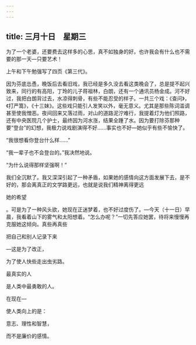 ```yaml
---
---
---
```

title: 三月十日　星期三
---




为了一个老婆，还要费去这样多的心思，真不如独身的好。也许我会有什么也不需要的那一天―只要艺术！

上午和下午勉强写了四页《第三代》。

因为芬底怂恿，晚饭后去看旧戏，我已经是多久没去看这类晚会了，总是提不起兴致来，同行的有高阳，丁玲的儿子蒋祖林，白朗，还有一个通讯员杨金成。河不好过，我把白朗背过去，水凉得刺骨，有些不能忍受的样子。一共三个戏：《查问》，《打严篙》，《十三妹》。这些戏只能引人发笑以外，毫无意义。尤其是那些陈词滥调甚至使我憎恶。夜间回来又落过雨，对山的道路泥泞难行，我提着灯为他们照路，还有中央医院几个护士，最终因为河水涨，结果全踵了水。因为要打除芬那种要“登台”的幻想，我极力说戏剧演得不好……事实也不好―她似乎有些不愉快了。

“我很想看你登台什么样……”

“我一辈子也不会登台的。”我决然地说。

“为什么说得那样坚强啊！”

我们全沉默了。我又深深引起了一种矛盾，如果她的感情向这方面发展下去，是不好的，那会离真正的文学路更远，也就是说我们精神离得更远

她的希望

。可是为了一种风头欲，她现在正迷梦着，也不好过度伤了。―今天（十一日）早晨，我看着山下的雾气和太阳想着。“怎么办呢？”一切先答应她罢，待将来慢慢再克服她这倾向。真些再真些

把自己和别人记录下来

―这是为了改正，

为了使人快些走出虫劣路。

最真实的人

是人类中最勇敢的人。

在现在―

使人类向上的是：

意志、理性和智慧，

而不是廉价的感情。